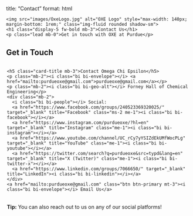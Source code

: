 title: "Contact"
format: html

<!-- Parallax Hero Section for Contact Page -->
<div class="parallax-hero">
  <div class="container text-center text-white py-5">
    <img src="images/OxeLogo.jpg" alt="OXE Logo" style="max-width: 140px; margin-bottom: 1rem;" class="img-fluid rounded shadow-sm">
    <h1 class="display-5 fw-bold mb-3">Contact Us</h1>
    <p class="lead mb-0">Get in touch with OXE at Purdue</p>
  </div>
</div>

## Get in Touch

<div class="card shadow-sm" style="max-width: 500px; margin: 2rem auto;">
  <div class="card-body">
    <h5 class="card-title mb-3">Contact Omega Chi Epsilon</h5>
    <p class="mb-2"><i class="bi bi-envelope"></i> <a href="mailto:purdueoxe@gmail.com">purdueoxe@gmail.com</a></p>
    <p class="mb-2"><i class="bi bi-geo-alt"></i> Forney Hall of Chemical Engineering</p>
    <div class="mb-2">
      <i class="bi bi-people"></i> Social:
      <a href="https://www.facebook.com/groups/240523369320025/" target="_blank" title="Facebook" class="ms-2 me-1"><i class="bi bi-facebook"></i></a>
      <a href="https://www.instagram.com/purdueoxe/?hl=en" target="_blank" title="Instagram" class="me-1"><i class="bi bi-instagram"></i></a>
      <a href="https://www.youtube.com/channel/UC_rCy7yYSIZdEkUMfWocPLg" target="_blank" title="YouTube" class="me-1"><i class="bi bi-youtube"></i></a>
      <a href="https://twitter.com/search?q=purdueoxe&src=typd&lang=en" target="_blank" title="X (Twitter)" class="me-1"><i class="bi bi-twitter-x"></i></a>
      <a href="https://www.linkedin.com/groups/7066650/" target="_blank" title="LinkedIn"><i class="bi bi-linkedin"></i></a>
    </div>
    <a href="mailto:purdueoxe@gmail.com" class="btn btn-primary mt-3"><i class="bi bi-envelope"></i> Email Us</a>
  </div>
</div>

<div class="alert alert-info mt-4" style="max-width: 500px; margin: 0 auto;">
  <strong>Tip:</strong> You can also reach out to us on any of our social platforms!
</div>